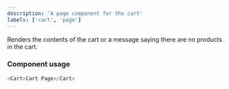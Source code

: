 ```yaml
---
description: 'A page component for the cart'
labels: ['cart', 'page']
---
```



Renders the contents of the cart or a message saying there are no products in the cart.

### Component usage

```js
<Cart>Cart Page</Cart>
```
